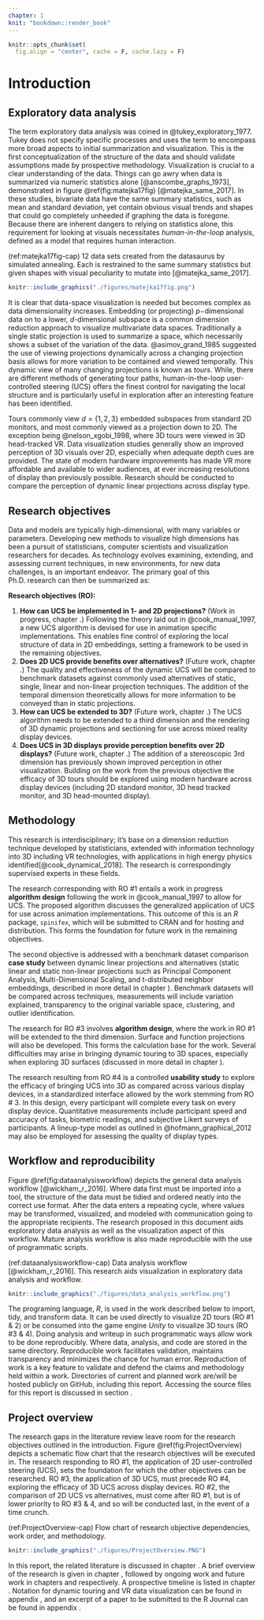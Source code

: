 ```yaml
---
chapter: 1
knit: "bookdown::render_book"
---
```


```r
knitr::opts_chunk$set(
  fig.align = "center", cache = F, cache.lazy = F)
```

# Introduction {#ch:introduction}

## Exploratory data analysis

The term exploratory data analysis was coined in @tukey_exploratory_1977. Tukey does not specify specific processes and uses the term to encompass more broad aspects to initial summarization and visualization. This is the first conceptualization of the structure of the data and should validate assumptions made by prospective methodology. Visualization is crucial to a clear understanding of the data. Things can go awry when data is summarized via numeric statistics alone [@anscombe_graphs_1973], demonstrated in figure \@ref(fig:matejka17fig) [@matejka_same_2017]. In these studies, bivariate data have the same summary statistics, such as mean and standard deviation, yet contain obvious visual trends and shapes that could go completely unheeded if graphing the data is foregone. Because there are inherent dangers to relying on statistics alone, this requirement for looking at visuals necessitates *human-in-the-loop* analysis, defined as a model that requires human interaction.


(ref:matejka17fig-cap) 12 data sets created from the datasaurus by simulated annealing. Each is restrained to the same summary statistics but given shapes with visual peculiarity to mutate into [@matejka_same_2017].

```r
knitr::include_graphics("./figures/matejka17fig.png")
```

It is clear that data-space visualization is needed but becomes complex as data dimensionality increases. Embedding (or projecting) $p-$dimensional data on to a lower, $d$-dimensional subspace is a common dimension reduction approach to visualize multivariate data spaces. Traditionally a single static projection is used to summarize a space, which necessarily shows a subset of the variation of the data. @asimov_grand_1985 suggested the use of viewing projections dynamically across a changing projection basis allows for more variation to be contained and viewed temporally. This dynamic view of many changing projections is known as *tours*. While, there are different methods of generating tour paths, human-in-the-loop user-controlled steering (UCS) offers the finest control for navigating the local structure and is particularly useful in exploration after an interesting feature has been identified. 

Tours commonly view $d=\{1, 2, 3\}$ embedded subspaces from standard 2D monitors, and most commonly viewed as a projection down to 2D. The exception being @nelson_xgobi_1998, where 3D tours were viewed in 3D head-tracked VR. Data visualization studies generally show an improved perception of 3D visuals over 2D, especially when adequate depth cues are provided. The state of modern hardware improvements has made VR more affordable and available to wider audiences, at ever increasing resolutions of display than previously possible. Research should be conducted to compare the perception of dynamic linear projections across display type. 

 
## Research objectives

Data and models are typically high-dimensional, with many variables or parameters. Developing new methods to visualize high dimensions has been a pursuit of statisticians, computer scientists and visualization researchers for decades. As technology evolves examining, extending, and assessing current techniques, in new environments, for new data challenges, is an important endeavor. The primary goal of this Ph.D. research can then be summarized as:

**Research objectives (RO):**

1. **How can UCS be implemented in 1- and 2D projections?** (Work in progress, chapter \ref{ch:workinprogress}.) 
Following the theory laid out in @cook_manual_1997, a new UCS algorithm is devised for use in animation specific implementations. This enables fine control of exploring the local structure of data in 2D embeddings, setting a framework to be used in the remaining objectives.
2. **Does 2D UCS provide benefits over alternatives?** (Future work, chapter \ref{ch:future_work}.) 
The quality and effectiveness of the dynamic UCS will be compared to benchmark datasets against commonly used alternatives of static, single, linear and non-linear projection techniques. The addition of the temporal dimension theoretically allows for more information to be conveyed than in static projections.
3. **How can UCS be extended to 3D?** (Future work, chapter \ref{ch:future_work}.) The UCS algorithm needs to be extended to a third dimension and the rendering of 3D dynamic projections and sectioning for use across mixed reality display devices. 
4. **Does UCS in 3D displays provide perception benefits over 2D displays?** (Future work, chapter \ref{ch:future_work}.) The addition of a stereoscopic 3rd dimension has previously shown improved perception in other visualization. Building on the work from the previous objective the efficacy of 3D tours should be explored using modern hardware across display devices (including 2D standard monitor, 3D head tracked monitor, and 3D head-mounted display). 


## Methodology

This research is interdisciplinary; it's base on a dimension reduction technique developed by statisticians, extended with information technology into 3D including VR technologies, with applications in high energy physics identified[@cook_dynamical_2018]. The research is correspondingly supervised experts in these fields.

The research corresponding with RO #1 entails a work in progress **algorithm design** following the work in @cook_manual_1997 to allow for UCS. The proposed algorithm discusses the generalized application of UCS for use across animation implementations. This outcome of this is an *R* package, `spinifex`, which will be submitted to CRAN and for hosting and distribution. This forms the foundation for future work in the remaining objectives. 

The second objective is addressed with a benchmark dataset comparison **case study** between dynamic linear projections and alternatives (static linear and static non-linear projections such as Principal Component Analysis, Multi-Dimensional Scaling, and t-distributed neighbor embeddings, described in more detail in chapter \ref{ch:future_work}). Benchmark datasets will be compared across techniques, measurements will include variation explained, transparency to the original variable space, clustering, and outlier identification.

The research for RO #3 involves **algorithm design**, where the work in RO #1 will be extended to the third dimension. Surface and function projections will also be developed. This forms the calculation base for the work. Several difficulties may arise in bringing dynamic touring to 3D spaces, especially when exploring 3D surfaces (discussed in more detail in chapter \ref{ch:future_work}).

The research resulting from RO #4 is a controlled **usability study** to explore the efficacy of bringing UCS into 3D as compared across various display devices, in a standardized interface allowed by the work stemming from RO # 3. In this design, every participant will complete every task on every display device. Quantitative measurements include participant speed and accuracy of tasks, biometric readings, and subjective Likert surveys of participants. A lineup-type model as outlined in @hofmann_graphical_2012 may also be employed for assessing the quality of display types.


## Workflow and reproducibility 

Figure \@ref(fig:dataanalysisworkflow) depicts the general data analysis workflow [@wickham_r_2016]. Where data first must be imported into a tool, the structure of the data must be tidied and ordered neatly into the correct use format. After the data enters a repeating cycle, where values may be transformed, visualized, and modeled with communication going to the appropriate recipients. The research proposed in this document aids exploratory data analysis as well as the visualization aspect of this workflow. Mature analysis workflow is also made reproducible with the use of programmatic scripts.

(ref:dataanalysisworkflow-cap) Data analysis workflow [@wickham_r_2016]. This research aids visualization in exploratory data analysis and workflow.

```r
knitr::include_graphics("./figures/data_analysis_workflow.png")
```

The programing language, *R*, is used in the work described below to import, tidy, and transform data. It can be used directly to visualize 2D tours (RO #1 & 2) or be consumed into the game engine *Unity* to visualize 3D tours (RO #3 & 4). Doing analysis and writeup in such programmatic ways allow work to be done reproducibly. Where data, analysis, and code are stored in the same directory. Reproducible work facilitates validation, maintains transparency and minimizes the chance for human error. Reproduction of work is a key feature to validate and defend the claims and methodology held within a work. Directories of current and planned work are/will be hosted publicly on GitHub, including this report. Accessing the source files for this report is discussed in section \ref{sec:source}.

## Project overview {#ch:projectoverview}

The research gaps in the literature review leave room for the research objectives outlined in the introduction. Figure \@ref(fig:ProjectOverview) depicts a schematic flow chart that the research objectives will be executed in. The research responding to RO #1, the application of 2D user-controlled steering (UCS), sets the foundation for which the other objectives can be researched. RO #3, the application of 3D UCS, must precede RO #4, exploring the efficacy of 3D UCS across display devices. RO #2, the comparison of 2D UCS vs alternatives, must come after RO #1, but is of lower priority to RO #3 & 4, and so will be conducted last, in the event of a time crunch.

(ref:ProjectOverview-cap) Flow chart of research objective dependencies, work order, and methodology.

```r
knitr::include_graphics("./figures/ProjectOverview.PNG")
```


In this report, the related literature is discussed in chapter \ref{ch:lit_review}. A brief overview of the research is given in chapter \ref{ch:projectoverview}, followed by ongoing work and future work in chapters \ref{ch:workinprogress} and \ref{ch:future_work} respectively. A prospective timeline is listed in chapter \ref{ch:timeline}. Notation for dynamic touring and VR data visualization can be found in appendix \ref{ch:glossary}, and an excerpt of a paper to be submitted to the R Journal can be found in appendix \ref{ch:spinifex_paper}.
